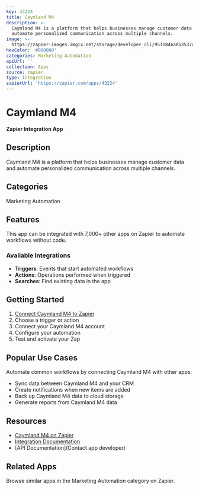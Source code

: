 ```yaml
---
key: 43224
title: Caymland M4
description: >-
  Caymland M4 is a platform that helps businesses manage customer data and
  automate personalized communication across multiple channels.
image: >-
  https://zapier-images.imgix.net/storage/developer_cli/951184ba853537d34928b5e5f7a6c1b8.png?auto=format%2Ccompress&ixlib=python-3.0.0&q=50
hexColor: '#000000'
categories: Marketing Automation
apiUrl: ''
collection: Apps
source: zapier
type: Integration
zapierUrl: 'https://zapier.com/apps/43224'
---
```

# Caymland M4

**Zapier Integration App**

## Description

Caymland M4 is a platform that helps businesses manage customer data and automate personalized communication across multiple channels.

## Categories

Marketing Automation

## Features

This app can be integrated with 7,000+ other apps on Zapier to automate workflows without code.

### Available Integrations

- **Triggers**: Events that start automated workflows
- **Actions**: Operations performed when triggered
- **Searches**: Find existing data in the app

## Getting Started

1. [Connect Caymland M4 to Zapier](https://zapier.com/apps/43224)
2. Choose a trigger or action
3. Connect your Caymland M4 account
4. Configure your automation
5. Test and activate your Zap

## Popular Use Cases

Automate common workflows by connecting Caymland M4 with other apps:

- Sync data between Caymland M4 and your CRM
- Create notifications when new items are added
- Back up Caymland M4 data to cloud storage
- Generate reports from Caymland M4 data

## Resources

- [Caymland M4 on Zapier](https://zapier.com/apps/43224)
- [Integration Documentation](https://zapier.com/apps/43224/integrations)
- [API Documentation](Contact app developer)

## Related Apps

Browse similar apps in the Marketing Automation category on Zapier.
